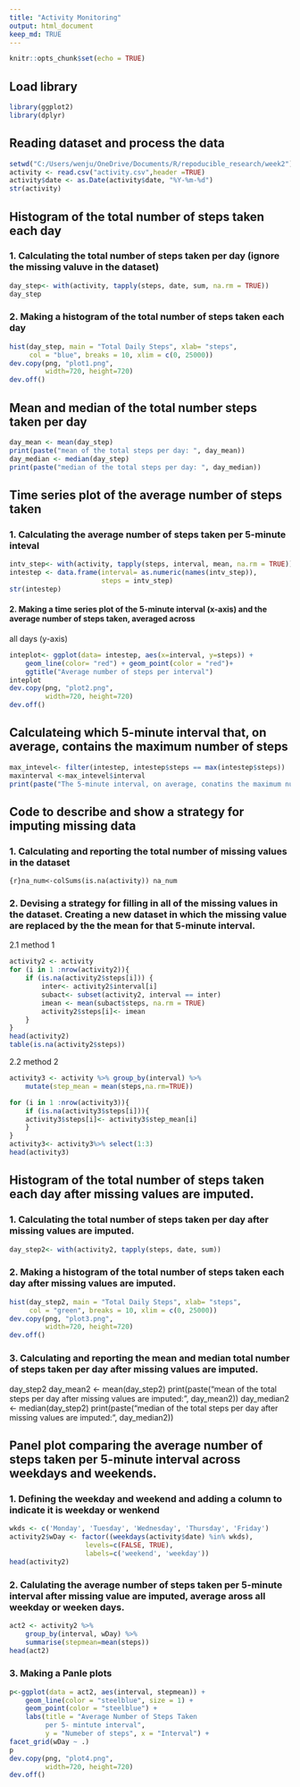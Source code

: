 ```yaml
---
title: "Activity Monitoring"
output: html_document
keep_md: TRUE
---
```


```r
knitr::opts_chunk$set(echo = TRUE)

```

## Load library

```r
library(ggplot2)
library(dplyr)
``` 

## Reading dataset and process the data


```r
setwd("C:/Users/wenju/OneDrive/Documents/R/repoducible_research/week2")
activity <- read.csv("activity.csv",header =TRUE)
activity$date <- as.Date(activity$date, "%Y-%m-%d")
str(activity)
```

## Histogram of the total number of steps taken each day

### 1. Calculating the total number of steps taken per day (ignore the missing valuve in the dataset)

```r
day_step<- with(activity, tapply(steps, date, sum, na.rm = TRUE))
day_step
```

### 2. Making a histogram of the total number of steps taken each day

```r
hist(day_step, main = "Total Daily Steps", xlab= "steps", 
     col = "blue", breaks = 10, xlim = c(0, 25000))
dev.copy(png, "plot1.png",
         width=720, height=720)
dev.off()
```

## Mean and median of the total number steps taken per day
```r
day_mean <- mean(day_step)
print(paste("mean of the total steps per day: ", day_mean))
day_median <- median(day_step)
print(paste("median of the total steps per day: ", day_median))
```

## Time series plot of the average number of steps taken
### 1. Calculating the average number of steps taken per 5-minute inteval
```r
intv_step<- with(activity, tapply(steps, interval, mean, na.rm = TRUE))
intestep <- data.frame(interval= as.numeric(names(intv_step)),
                       steps = intv_step)
str(intestep)
```

#### 2. Making a time series plot of the 5-minute interval (x-axis) and the average number of steps taken, averaged across 
all days (y-axis)
```R
inteplot<- ggplot(data= intestep, aes(x=interval, y=steps)) +
    geom_line(color= "red") + geom_point(color = "red")+
    ggtitle("Average number of steps per interval")
inteplot
dev.copy(png, "plot2.png",
         width=720, height=720)
dev.off()
```


## Calculateing which 5-minute interval that, on average, contains the maximum number of steps
```r
max_intevel<- filter(intestep, intestep$steps == max(intestep$steps))
maxinterval <-max_intevel$interval
print(paste("The 5-minute interval, on average, conatins the maximum number of steps is: ", maxinterval))
```

## Code to describe and show a strategy for imputing missing data
### 1. Calculating and reporting the total number of missing values in the dataset 
```{r}na_num<-colSums(is.na(activity))
na_num
```

### 2. Devising a strategy for filling in all of the missing values in the dataset. Creating a new dataset in which the missing value are replaced by the the mean for that 5-minute interval.
2.1 method 1
```r
activity2 <- activity
for (i in 1 :nrow(activity2)){
    if (is.na(activity2$steps[i])) {
        inter<- activity2$interval[i]
        subact<- subset(activity2, interval == inter)
        imean <- mean(subact$steps, na.rm = TRUE)
        activity2$steps[i]<- imean
    }
}
head(activity2)
table(is.na(activity2$steps))
```

2.2 method 2
```r
activity3 <- activity %>% group_by(interval) %>%
    mutate(step_mean = mean(steps,na.rm=TRUE))

for (i in 1 :nrow(activity3)){
    if (is.na(activity3$steps[i])){
    activity3$steps[i]<- activity3$step_mean[i]
    }
}
activity3<- activity3%>% select(1:3)
head(activity3)
```

## Histogram of the total number of steps taken each day after missing values are imputed.
### 1. Calculating the total number of steps taken per day after missing values are imputed.
```r
day_step2<- with(activity2, tapply(steps, date, sum))
```

### 2. Making a histogram of the total number of steps taken each day after missing values are imputed.
```r
hist(day_step2, main = "Total Daily Steps", xlab= "steps", 
     col = "green", breaks = 10, xlim = c(0, 25000))
dev.copy(png, "plot3.png",
         width=720, height=720)
dev.off()
```
 
### 3. Calculating and reporting the mean and median total number of steps taken per day after missing values are imputed.
day_step2
day_mean2 <- mean(day_step2)
print(paste("mean of the total steps per day after missing values are imputed: ", day_mean2))
day_median2 <- median(day_step2)
print(paste("median of the total steps per day after missing values are imputed: ", day_median2))

## Panel plot comparing the average number of steps taken per 5-minute interval across weekdays and weekends.
### 1. Defining the weekday and weekend and adding a column to indicate it is weekday or wenkend
```r
wkds <- c('Monday', 'Tuesday', 'Wednesday', 'Thursday', 'Friday')
activity2$wDay <- factor((weekdays(activity$date) %in% wkds), 
                   levels=c(FALSE, TRUE), 
                   labels=c('weekend', 'weekday'))
head(activity2)
```

### 2. Calulating the average number of steps taken per 5-minute interval after missing value are imputed, average aross all weekday or weeken days.
```r
act2 <- activity2 %>%
    group_by(interval, wDay) %>%
    summarise(stepmean=mean(steps))
head(act2)
```

### 3. Making a Panle plots
```r
p<-ggplot(data = act2, aes(interval, stepmean)) +
    geom_line(color = "steelblue", size = 1) +
    geom_point(color = "steelblue") + 
    labs(title = "Average Number of Steps Taken 
         per 5- mintute interval",
         y = "Numeber of steps", x = "Interval") + 
facet_grid(wDay ~ .) 
p
dev.copy(png, "plot4.png",
         width=720, height=720)
dev.off()
```
